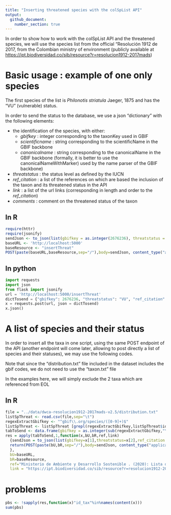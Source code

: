 ```yaml
---
title: "Inserting threatened species with the colSpList API"
output: 
  github_document:
    number_section: true
---
```


In order to show how to work with the colSpList API and the threatened species, we will use the species list from the official "Resolución 1912 de 2017, from the Colombian ministry of environment (publicly available at <https://ipt.biodiversidad.co/sib/resource?r=resolucion1912-2017mads>)

# Basic usage : example of one only species

The first species of the list is *Philonotis striatula* Jaeger, 1875 and has the "VU" (vulnerable) status.

In order to send the status to the database, we use a json "dictionary" with the following elements:

* the identification of the species, with either:
  + *gbifkey* : integer corresponding to the taxonKey used in GBIF
  + *scientificname* : string corresponding to the scientificName in the GBIF backbone
  + *canonicalname* : string corresponding to the canonicalName in the GBIF backbone (formally, it is better to use the canonicalNameWithMarker) used by the name parser of the GBIF backbone)
* *threatstatus* : the status level as defined by the IUCN
* *ref_citation* : a list of the references on which are based the inclusion of the taxon and its threatened status in the API
* *link* : a list of the url links (corresponding in length and order to the *ref_citation*)
* *comments* : comment on the threatened status of the taxon
  

## In R


```r
require(httr)
require(jsonify)
sendJson <- to_json(list(gbifkey = as.integer(2676236), threatstatus = "VU", ref_citation = list("Ministerio de Ambiente y Desarrollo Sostenible . (2020): Lista de especies silvestres amenazadas de la diversidad biológica continental y marino-costera de Colombia - Resolución 1912 de 2017 expedida por el Ministerio de Ambiente y Desarrollo Sostenible. v2.5. Ministerio de Ambiente y Desarrollo Sostenible. Dataset/Checklist. https://doi.org/10.15472/5an5tz"),link =list( "https://ipt.biodiversidad.co/sib/resource?r=resolucion1912-2017mads#anchor-downloads" )),unbox=T)
baseURL <- 'http://localhost:5000'
baseResource <- "insertThreat"
POST(paste(baseURL,baseResource,sep="/"),body=sendJson, content_type("application/json"))
```

## In python

```python
import requests
import json
from flask import jsonify
url = 'http://localhost:5000/insertThreat'
dictTosend = {"gbifkey": 2676236, "threatstatus": "VU", "ref_citation":["Ministerio de Ambiente y Desarrollo Sostenible . (2020): Lista de especies silvestres amenazadas de la diversidad biológica continental y marino-costera de Colombia - Resolución 1912 de 2017 expedida por el Ministerio de Ambiente y Desarrollo Sostenible. v2.5. Ministerio de Ambiente y Desarrollo Sostenible. Dataset/Checklist. https://doi.org/10.15472/5an5tz"],"link": ["https://ipt.biodiversidad.co/sib/resource?r=resolucion1912-2017mads#anchor-downloads"]}
x = requests.post(url, json = dictTosend)
x.json()
```
# A list of species and their status

In order to insert all the taxa in one script, using the same POST endpoint of the API (another endpoint will come later, allowing to post directly a list of species and their statuses), we may use the following codes.

Note that since the "distribution.txt" file included in the dataset includes the gbif codes, we do not need to use the "taxon.txt" file

In the examples here, we will simply exclude the 2 taxa which are referenced from EOL

## In R



```r
file = "../data/dwca-resolucion1912-2017mads-v2.5/distribution.txt"
listSpThreat <- read.csv(file,sep="\t")
regexExtractGbifkey <- "^gbif\\.org/species/([0-9]+)$"
listSpThreat <- listSpThreat [grepl(regexExtractGbifkey,listSpThreat$id),]
tabToSend <- data.frame(gbifkey = as.integer(sub(regexExtractGbifkey,"\\1",listSpThreat$id)), threatstatus= listSpThreat$threatStatus)
res = apply(tabToSend,1,function(x,bU,bR,ref,link)
  {sendJson = to_json(list(gbifkey=x[1],threatstatus=x[2],ref_citation = list(ref),link = list(link)),unbox = T)
  return(POST(paste(bU,bR,sep="/"),body=sendJson, content_type("application/json")))
  },
  bU=baseURL,
  bR=baseResource,
  ref="Ministerio de Ambiente y Desarrollo Sostenible . (2020): Lista de especies silvestres amenazadas de la diversidad biológica continental y marino-costera de Colombia - Resolución 1912 de 2017 expedida por el Ministerio de Ambiente y Desarrollo Sostenible. v2.5. Ministerio de Ambiente y Desarrollo Sostenible. Dataset/Checklist. https://doi.org/10.15472/5an5tz",
  link = "https://ipt.biodiversidad.co/sib/resource?r=resolucion1912-2017mads#anchor-downloads" )

```
<!--
## In python

```python
import csv
import pandas as pd
import re
file = "../data/dwca-resolucion1912-2017mads-v2.5/distribution.txt"
def readAndInsertApi()
listSpStatus = pd.read_csv(file, sep='\t')

  
```

-->


# problems

```r
pbs <- !sapply(res,function(x)"id_tax"%in%names(content(x)))
sum(pbs)
```